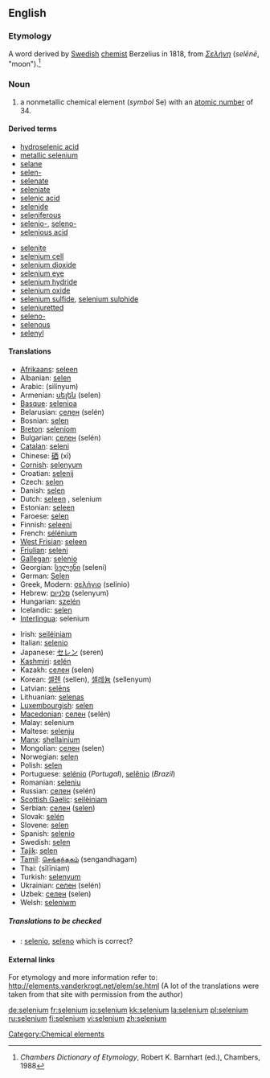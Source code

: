 ==English==

{{elements|Se|arsenic|As|bromine|Br}}

===Etymology===

A {{NL.}} word derived by [[Swedish]] [[chemist]] Berzelius in 1818, from {{Gr.}} ''[[Σελήνη]]'' (''selēnē'', "moon").<ref>''Chambers Dictionary of Etymology'', Robert K. Barnhart (ed.), Chambers, 1988</ref>

===Noun===
{{en-noun|-}}
{{wikipedia}}

# a nonmetallic chemical element (''symbol'' Se) with an [[atomic number]] of 34.

====Derived terms====
{{top2}}
* [[hydroselenic acid]]
* [[metallic selenium]]
* [[selane]]
* [[selen-]]
* [[selenate]]
* [[seleniate]]
* [[selenic acid]]
* [[selenide]]
* [[seleniferous]]
* [[selenio-]], [[seleno-]]
* [[selenious acid]]
{{mid2}}
* [[selenite]]
* [[selenium cell]]
* [[selenium dioxide]]
* [[selenium eye]]
* [[selenium hydride]]
* [[selenium oxide]]
* [[selenium sulfide]], [[selenium sulphide]]
* [[seleniuretted]]
* [[seleno-]]
* [[selenous]]
* [[selenyl]]
{{bottom}}

====Translations====
{{top}}
* [[Afrikaans]]: [[seleen]]
* Albanian: [[selen]]
* Arabic: {{Arab|[[سلينيوم]]}} (silínyum) {{m}}
* Armenian: [[սելեն]] (selen)
* [[Basque]]: [[selenioa]]
* Belarusian: [[селен]] (selén) {{m}}
* Bosnian: [[selen]]
* [[Breton]]: [[seleniom]]
* Bulgarian: [[селен]] (selén) {{m}}
* [[Catalan]]: [[seleni]]
* Chinese: [[硒]] (xī)
* [[Cornish]]: [[selenyum]]
* Croatian: [[selenij]]
* Czech: [[selen]]
* Danish: [[selen]]
* Dutch: [[seleen]] {{n}}, selenium {{n}}
* Estonian: [[seleen]]
* Faroese: [[selen]]
* Finnish: [[seleeni]]
* French: [[sélénium]] {{m}}
* [[West Frisian]]: [[seleen]]
* [[Friulian]]: [[seleni]]
* [[Gallegan]]: [[selenio]]
* Georgian: [[სელენი]] (seleni)
* German: [[Selen]] {{n}}
* Greek, Modern: [[σελήνιο]] (selínio) {{n}}
* Hebrew: [[סלניום]] (selenyum)
* Hungarian: [[szelén]]
* Icelandic: [[selen]]
* [[Interlingua]]: selenium
{{mid}}
* Irish: [[seiléiniam]]
* Italian: [[selenio]] {{m}}
* Japanese: [[セレン]] (seren)
* [[Kashmiri]]: [[selén]]
* Kazakh: [[селен]] (selen)
* Korean: [[셀렌]] (sellen), [[셀레늄]] (sellenyum)
* Latvian: [[selēns]]
* Lithuanian: [[selenas]]
* [[Luxembourgish]]: [[selen]]
* [[Macedonian]]: [[селен]] (selén) {{m}}
* Malay: selenium
* Maltese: [[selenju]]
* [[Manx]]: [[shellainium]]
* Mongolian: [[селен]] (selen)
* Norwegian: [[selen]]
* Polish: [[selen]] {{m}}
* Portuguese: [[selénio]] {{m}} (''Portugal''), [[selênio]] {{m}} (''Brazil'')
* Romanian: [[seleniu]] {{n}}
* Russian: [[селен]] (selén) {{m}}
* [[Scottish Gaelic]]: [[seilèiniam]]
* Serbian: [[селен]] ([[selen]]) {{m}}
* Slovak: [[selén]]
* Slovene: [[selen]]
* Spanish: [[selenio]] {{m}}
* Swedish: [[selen]]
* [[Tajik]]: [[selen]]
* [[Tamil]]: [[செங்கந்தகம்]] (sengandhagam)
* Thai: {{Thai|[[ซีลีเนียม]]}} (sīlīniam)
* Turkish: [[selenyum]]
* Ukrainian: [[селен]] (selén) {{m}}
* Uzbek: [[селен]] (selen)
* Welsh: [[seleniwm]]
{{bottom}}

=====Translations to be checked=====
<!--Remove this section once all of the translations below have been moved into the table above.-->
{{checktrans}}

* {{ttbc|Esperanto}}: [[selenio]], [[seleno]] which is correct?

====External links====
For etymology and more information refer to:
http://elements.vanderkrogt.net/elem/se.html
(A lot of the translations were taken from that site with permission from the author)

[[Category:Chemical elements]]

[[de:selenium]]
[[fr:selenium]]
[[io:selenium]]
[[kk:selenium]]
[[la:selenium]]
[[pl:selenium]]
[[ru:selenium]]
[[fi:selenium]]
[[vi:selenium]]
[[zh:selenium]]